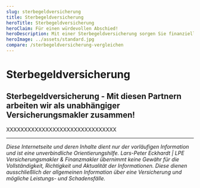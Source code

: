 ```yaml
---
slug: sterbegeldversicherung
title: Sterbegeldversicherung
heroTitle: Sterbegeldversicherung
heroClaim: Für einen würdevollen Abschied!
heroDescription: Mit einer Sterbegeldversicherung sorgen Sie finanziell vor. Für einen würdevollen Abschied - ohne dass Ihre Angehörigen dafür aufkommen müssen!
heroImage: ../assets/standard.jpg
compare: /sterbegeldversicherung-vergleichen
---
```


<ProvenExpert />

# Sterbegeldversicherung











<ContactAndCompareBox />
<ProvenExpert />

## Sterbegeldversicherung - Mit diesen Partnern arbeiten wir als unabhängiger Versicherungsmakler zusammen!

XXXXXXXXXXXXXXXXXXXXXXXXXXXXXXX

---

_Diese Internetseite und deren Inhalte dient nur der vorläufigen Information und ist eine unverbindliche Orientierungshilfe. Lars-Peter Eckhardt | LPE Versicherungsmakler & Finanzmakler übernimmt keine Gewähr für die Vollständigkeit,
Richtigkeit und Aktualität der Informationen. Diese dienen ausschließlich der allgemeinen Information über eine Versicherung und mögliche Leistungs- und Schadensfälle._